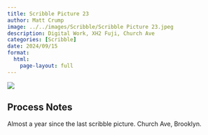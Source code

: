 ```yaml
---
title: Scribble Picture 23
author: Matt Crump
image: ../../images/Scribble/Scribble Picture 23.jpeg
description: Digital Work, XH2 Fuji, Church Ave
categories: [Scribble]
date: 2024/09/15
format:
  html:
    page-layout: full
---
```


![](../../images/Scribble/Scribble Picture 23.jpeg)

## Process Notes

Almost a year since the last scribble picture. Church Ave, Brooklyn.
